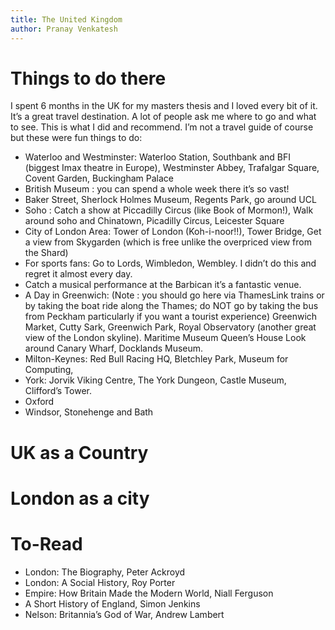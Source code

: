 ```yaml
---
title: The United Kingdom
author: Pranay Venkatesh
---
```


# Things to do there

I spent 6 months in the UK for my masters thesis and I loved every bit of it. It's a great travel destination. A lot of people ask me where to go and what to see. This is what I did and recommend. I'm not a travel guide of course but these were fun things to do:

- Waterloo and Westminster: Waterloo Station, Southbank and BFI (biggest Imax theatre in Europe), Westminster Abbey, Trafalgar Square, Covent Garden, Buckingham Palace
- British Museum : you can spend a whole week there it's so vast!
- Baker Street, Sherlock Holmes Museum, Regents Park, go around UCL
- Soho : Catch a show at Piccadilly Circus (like Book of Mormon!), Walk around soho and Chinatown, Picadilly Circus, Leicester Square
- City of London Area: Tower of London (Koh-i-noor!!), Tower Bridge, Get a view from Skygarden (which is free unlike the overpriced view from the Shard)
- For sports fans: Go to Lords, Wimbledon, Wembley. I didn't do this and regret it almost every day.
- Catch a musical performance at the Barbican it's a fantastic venue.
- A Day in Greenwich: (Note : you should go here via ThamesLink trains or by taking the boat ride along the Thames; do NOT go by taking the bus from Peckham particularly if you want a tourist experience) Greenwich Market, Cutty Sark, Greenwich Park, Royal Observatory (another great view of the London skyline). Maritime Museum Queen's House Look around Canary Wharf, Docklands Museum. 
- Milton-Keynes: Red Bull Racing HQ, Bletchley Park, Museum for Computing,
- York: Jorvik Viking Centre, The York Dungeon, Castle Museum, Clifford's Tower.
- Oxford
- Windsor, Stonehenge and Bath

# UK as a Country

# London as a city


# To-Read

- London: The Biography, Peter Ackroyd
- London: A Social History, Roy Porter 
- Empire: How Britain Made the Modern World, Niall Ferguson
- A Short History of England, Simon Jenkins
- Nelson: Britannia's God of War, Andrew Lambert
